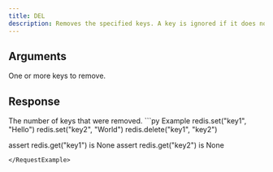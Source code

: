 ```yaml
---
title: DEL
description: Removes the specified keys. A key is ignored if it does not exist.
---
```



## Arguments

<ParamField body="keys" type="...string[]" required>
  One or more keys to remove.
</ParamField>

## Response

<ResponseField type="integer" required>
  The number of keys that were removed.
</ResponseField>

<RequestExample>
```py Example
redis.set("key1", "Hello")
redis.set("key2", "World")
redis.delete("key1", "key2")

assert redis.get("key1") is None
assert redis.get("key2") is None
```
</RequestExample>
